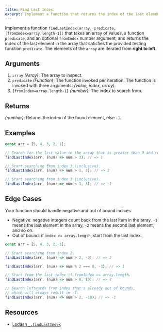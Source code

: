 ```yaml
---
title: Find Last Index
excerpt: Implement a function that returns the index of the last element in the array that satisfies the provided testing function
---
```


Implement a function `findLastIndex(array, predicate, [fromIndex=array.length-1])` that takes an array of values, a function `predicate`, and an optional `fromIndex` number argument, and returns the index of the last element in the array that satisfies the provided testing function `predicate`. The elements of the `array` are iterated from **right to left**.

## Arguments

1. `array` _(Array)_: The array to inspect.
1. `predicate` _(Function)_: The function invoked per iteration. The function is invoked with three arguments: _(value, index, array)_.
1. `[fromIndex=array.length-1]` _(number)_: The index to search from.

## Returns

_(number)_: Returns the index of the found element, else `-1`.

## Examples

```js
const arr = [5, 4, 3, 2, 1];

// Search for the last value in the array that is greater than 3 and return the index.
findLastIndex(arr, (num) => num > 3); // => 1

// Start searching from index 3 (inclusive).
findLastIndex(arr, (num) => num > 1, 3); // => 3

// Start searching from index 3 (inclusive).
findLastIndex(arr, (num) => num < 1, 3); // => -1
```

## Edge Cases

Your function should handle negative and out of bound indices.

- Negative: negative integers count back from the last item in the array. `-1` means the last element in the array, `-2` means the second last element, and so on.
- Out of bound: if `index >= array.length`, start from the last index.

```js
const arr = [5, 4, 3, 2, 1];

// Start searching from index 2.
findLastIndex(arr, (num) => num > 2, -3); // => 2

findLastIndex(arr, (num) => num % 2 === 0, -3); // => 1

// Start from the last index if fromIndex >= array.length.
findLastIndex(arr, (num) => num > 0, 10); // => 4

// Search leftwards from index that's already out of bounds,
// which will always result in -1.
findLastIndex(arr, (num) => num > 2, -10); // => -1
```

## Resources

- [Lodash `_.findLastIndex`](https://lodash.com/docs/#findLastIndex)
